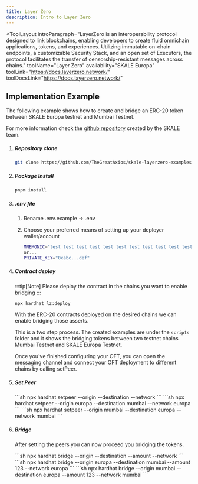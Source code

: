 ```yaml
---
title: Layer Zero
description: Intro to Layer Zero
---
```


<ToolLayout
    introParagraph="LayerZero is an interoperability protocol designed to link blockchains, enabling developers to create fluid omnichain applications, tokens, and experiences. Utilizing immutable on-chain endpoints, a customizable Security Stack, and an open set of Executors, the protocol facilitates the transfer of censorship-resistant messages across chains."
    toolName="Layer Zero"
    availability="SKALE Europa"
    toolLink="https://docs.layerzero.network/"
    toolDocsLink="https://docs.layerzero.network/"
>

## Implementation Example

The following example shows how to create and bridge an ERC-20 token between SKALE Europa testnet and Mumbai Testnet.

For more information check the [github repository](https://github.com/TheGreatAxios/skale-layerzero-examples/tree/main) created by the SKALE team.

<Steps>

1. ##### Repository clone
    
    ```sh
    git clone https://github.com/TheGreatAxios/skale-layerzero-examples.git && cd skale-layerzero-examples/oft-example
    ```

2. ##### Package Install

    ```sh
    pnpm install
    ```

3. ##### .env file

    1. Rename .env.example -> .env
    2. Choose your preferred means of setting up your deployer wallet/account

        ```sh
        MNEMONIC="test test test test test test test test test test test junk"
        or...
        PRIVATE_KEY="0xabc...def"
        ```

4. ##### Contract deploy

    :::tip[Note]
    Please deploy the contract in the chains you want to enable bridging 
    :::
    ```sh
    npx hardhat lz:deploy
    ```

    With the ERC-20 contracts deployed on the desired chains we can enable bridging those asserts.

    This is a two step process. The created examples are under the `scripts` folder and it shows the bridging tokens between two testnet chains Mumbai Testnet and SKALE Europa Testnet. 

    Once you've finished configuring your OFT, you can open the messaging channel and connect your OFT deployment to different chains by calling setPeer. 

5. ##### Set Peer

    <Tabs>
    <TabItem label="Generic Example">
    ```sh
    npx hardhat setpeer --origin <origin_chain_name> --destination <destination_chain_name> --network <chain_where_tx_will_be_initiated>
    ```
    </TabItem>
    <TabItem label="Set Peer on Europa">
    ```sh
    npx hardhat setpeer --origin europa --destination mumbai --network europa   
    ```
    </TabItem>
    <TabItem label="Set Peer on Mumbai">
    ```sh
    npx hardhat setpeer --origin mumbai --destination europa --network mumbai   
    ```
    </TabItem>
    </Tabs>

6. ##### Bridge

    After setting the peers you can now proceed you bridging the tokens.

    <Tabs>
    <TabItem label="Generic Example">
    ```sh
    npx hardhat bridge --origin <origin_chain_name> --destination <destination_chain_name> --amount <amount_to_bridge> --network <chain_where_tx_will_be_initiated>
    ```
    </TabItem>
    <TabItem label="Bridge Europa to Mumbai">
    ```sh
    npx hardhat bridge --origin europa --destination mumbai --amount 123 --network europa
    ```
    </TabItem>
    <TabItem label="Bridge Mumbai to Europa">
    ```sh
    npx hardhat bridge --origin mumbai --destination europa --amount 123 --network mumbai
    ```
    </TabItem>
    </Tabs>

</Steps>

</ToolLayout>

